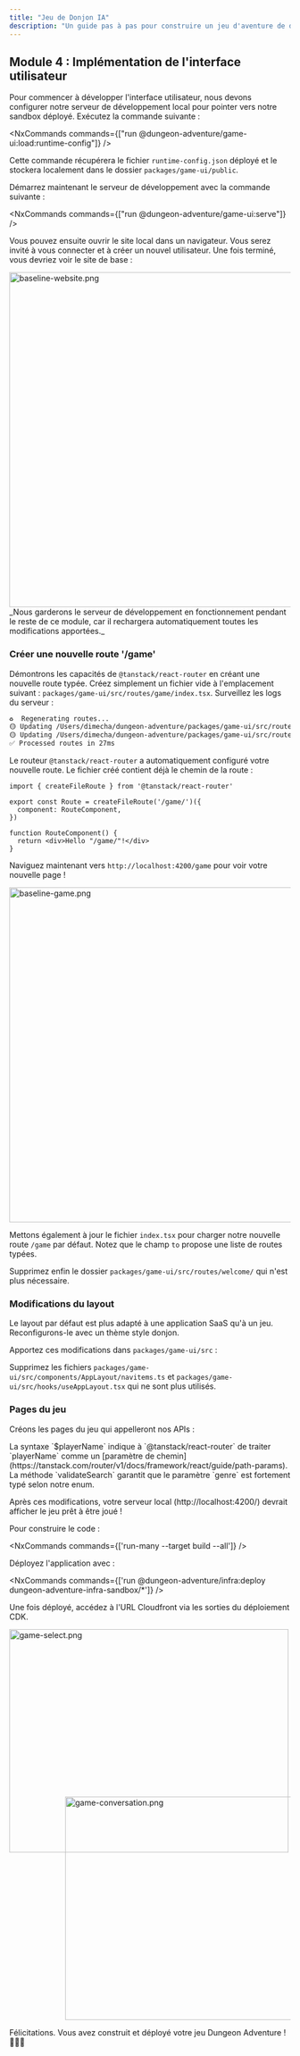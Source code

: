 ```yaml
---
title: "Jeu de Donjon IA"
description: "Un guide pas à pas pour construire un jeu d'aventure de donjon alimenté par l'IA en utilisant le @aws/nx-plugin."
---
```






## Module 4 : Implémentation de l'interface utilisateur

Pour commencer à développer l'interface utilisateur, nous devons configurer notre serveur de développement local pour pointer vers notre sandbox déployé. Exécutez la commande suivante :

<NxCommands commands={["run @dungeon-adventure/game-ui:load:runtime-config"]} />

Cette commande récupérera le fichier `runtime-config.json` déployé et le stockera localement dans le dossier `packages/game-ui/public`.

Démarrez maintenant le serveur de développement avec la commande suivante :

<NxCommands commands={["run @dungeon-adventure/game-ui:serve"]} />

Vous pouvez ensuite ouvrir le site local dans un navigateur. Vous serez invité à vous connecter et à créer un nouvel utilisateur. Une fois terminé, vous devriez voir le site de base :

<Image src={baselineWebsitePng} alt="baseline-website.png" width="800" height="600" />

<Aside type="caution">
_Nous garderons le serveur de développement en fonctionnement pendant le reste de ce module, car il rechargera automatiquement toutes les modifications apportées._
</Aside>

### Créer une nouvelle route '/game'

Démontrons les capacités de `@tanstack/react-router` en créant une nouvelle route typée. Créez simplement un fichier vide à l'emplacement suivant : `packages/game-ui/src/routes/game/index.tsx`. Surveillez les logs du serveur :

```bash
♻️  Regenerating routes...
🟡 Updating /Users/dimecha/dungeon-adventure/packages/game-ui/src/routes/game/index.tsx
🟡 Updating /Users/dimecha/dungeon-adventure/packages/game-ui/src/routeTree.gen.ts
✅ Processed routes in 27ms
```

Le routeur `@tanstack/react-router` a automatiquement configuré votre nouvelle route. Le fichier créé contient déjà le chemin de la route :

```tsx
import { createFileRoute } from '@tanstack/react-router'

export const Route = createFileRoute('/game/')({
  component: RouteComponent,
})

function RouteComponent() {
  return <div>Hello "/game/"!</div>
}
```

Naviguez maintenant vers `http://localhost:4200/game` pour voir votre nouvelle page !

<Image src={baselineGamePng} alt="baseline-game.png" width="800" height="600" />

Mettons également à jour le fichier `index.tsx` pour charger notre nouvelle route `/game` par défaut. Notez que le champ `to` propose une liste de routes typées.

<E2EDiff before="dungeon-adventure/4/routes/index.tsx.old.template" after="dungeon-adventure/4/routes/index.tsx.template" lang="tsx" />

Supprimez enfin le dossier `packages/game-ui/src/routes/welcome/` qui n'est plus nécessaire.

### Modifications du layout

Le layout par défaut est plus adapté à une application SaaS qu'à un jeu. Reconfigurons-le avec un thème style donjon.

Apportez ces modifications dans `packages/game-ui/src` :

<Tabs>
<TabItem label="config.ts">
<E2EDiff before="dungeon-adventure/4/config.ts.old.template" after="dungeon-adventure/4/config.ts.template" lang="typescript" />
</TabItem>
<TabItem label="components/AppLayout/index.tsx">
<E2ECode path="dungeon-adventure/4/AppLayout/index.tsx.template" lang="tsx" />
</TabItem>
<TabItem label="styles.css">
<E2ECode path="dungeon-adventure/4/styles.css.template" lang="css" />
</TabItem>
</Tabs>

Supprimez les fichiers `packages/game-ui/src/components/AppLayout/navitems.ts` et `packages/game-ui/src/hooks/useAppLayout.tsx` qui ne sont plus utilisés.

### Pages du jeu

Créons les pages du jeu qui appelleront nos APIs :

<Tabs>
<TabItem label="index.tsx">
<E2ECode path="dungeon-adventure/4/routes/game/index.tsx.template" lang="tsx" />
</TabItem>
<TabItem label="$playerName.tsx">

<E2ECode path="dungeon-adventure/4/routes/game/$playerName.tsx.template" lang="tsx" />

<Aside type="tip">
La syntaxe `$playerName` indique à `@tanstack/react-router` de traiter `playerName` comme un [paramètre de chemin](https://tanstack.com/router/v1/docs/framework/react/guide/path-params). La méthode `validateSearch` garantit que le paramètre `genre` est fortement typé selon notre enum.
</Aside>
</TabItem>
</Tabs>

Après ces modifications, votre serveur local (http://localhost:4200/) devrait afficher le jeu prêt à être joué !

<Drawer title="Build et déploiement" trigger="Vous pouvez également construire & déployer votre code sur Cloudfront si vous préférez.">

Pour construire le code :

<NxCommands commands={['run-many --target build --all']} />

Déployez l'application avec :

<NxCommands commands={['run @dungeon-adventure/infra:deploy dungeon-adventure-infra-sandbox/*']} />

Une fois déployé, accédez à l'URL Cloudfront via les sorties du déploiement CDK.

</Drawer>

<Image src={gameSelectPng} alt="game-select.png" width="500" height="400" />
<div style="margin-top: -100px; margin-left: 100px;">
<Image src={gameConversationPng} alt="game-conversation.png" width="500" height="400" />
</div>

Félicitations. Vous avez construit et déployé votre jeu Dungeon Adventure ! 🎉🎉🎉